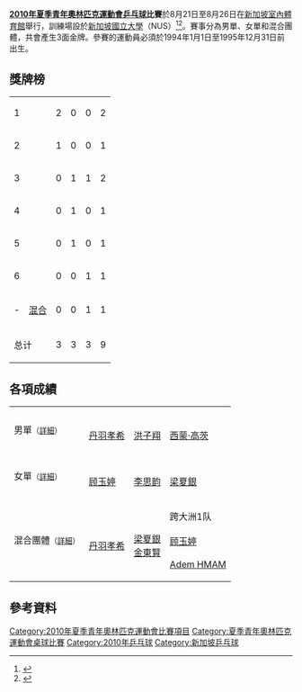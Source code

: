 {{noteTA|G1=Table Tennis}}
'''[[2010年夏季青年奧林匹克運動會|2010年夏季青年奧林匹克運動會]][[乒乓球|乒乓球]]比賽'''於8月21日至8月26日在[[新加坡室內體育館|新加坡室內體育館]]舉行，訓練場設於[[新加坡國立大學|新加坡國立大學]]（NUS）<ref>{{Cite web |url=http://www.ittf.com/competitions/competitions2.asp?Competition_ID=1756&category=YOG |title=Webpage for 2010 First Youth Olympic Games at ITTF.com |publisher=[[国际乒乓球联合会|ITTF]] |accessdate=2010-10-01 |deadurl=yes |archiveurl=https://web.archive.org/web/20100925003931/http://www.ittf.com/competitions/competitions2.asp?Competition_ID=1756&category=YOG |archivedate=2010-09-25 }}</ref><ref>{{Cite web |url=http://www.ittf.com/juniors/2010yog/YOG_summary_TT_rules.pdf |title=Specific Rules for 2010 Youth Olympic Games |publisher=ITTF |format=PDF |accessdate=2010-10-01 |deadurl=yes |archiveurl=https://web.archive.org/web/20100331122158/http://www.ittf.com/juniors/2010yog/YOG_summary_TT_rules.pdf |archivedate=2010-03-31 }}</ref>。賽事分為男單、女單和混合團體，共會產生3面金牌。參賽的運動員必須於1994年1月1日至1995年12月31日前出生。

== 獎牌榜 ==
{| {{RankedMedalTable}}
|-
| 1 ||align=left| {{flagIOCteam|JPN|2010年夏季青年}} || 2 || 0 || 0 || 2
|-
| 2 ||align=left| {{flagIOCteam|CHN|2010年夏季青年}} || 1 || 0 || 0 || 1
|-
| 3 ||align=left| {{flagIOCteam|KOR|2010年夏季青年}} || 0 || 1 || 1 || 2
|-
| 4 ||align=left| {{flagIOCteam|SIN|2010年夏季青年}} || 0 || 1 || 0 || 1
|-
| 5 ||align=left| {{flagIOCteam|TPE|2010年夏季青年}} || 0 || 1 || 0 || 1
|-
| 6 ||align=left| {{flagIOCteam|FRA|2010年夏季青年}} || 0 || 0 || 1 || 1
|-
| - ||align=left| {{flagicon image|Olympic flag.svg}} [[混合代表队|混合]] || 0 || 0 || 1 || 1
|- class="sortbottom"
!colspan=2| 总计 || 3 || 3 || 3 || 9
|}

== 各項成績 ==
{| {{MedalistTable|type=項目|columns=1|style=font-size:small;}}
|-
|男單<small>（[[2010年夏季奧林匹克青年運動會男子單人乒乓球比賽|詳細]]）</small>
| {{JPN}} <br /> [[丹羽孝希|丹羽孝希]] 
| {{TPE}} <br /> [[洪子翔|洪子翔]] 
| {{FRA}} <br /> [[西蒙·高茨|西蒙·高茨]] 
|-
|女單<small>（[[2010年夏季奧林匹克青年運動會女子單人乒乓球比賽|詳細]]）</small>
| {{CHN}} <br /> [[顾玉婷|顾玉婷]] 
| {{SIN}} <br /> [[李思韵|李思韵]] 
| {{KOR}} <br /> [[梁夏銀|梁夏銀]] 
|-
|混合團體<small>（[[2010年夏季奧林匹克青年運動會混合團體乒乓球比賽|詳細]]）</small>
| {{JPN}} <br /> [[丹羽孝希|丹羽孝希]] <br /> {{lang|ja|[[谷岡あゆか|谷岡あゆか]]}} 
| {{KOR}} <br /> [[梁夏銀|梁夏銀]] <br /> [[金東賢_(乒乓球運動員)|金東賢]]
| {{ZZX}} 跨大洲1队 <br /> {{CHN}} <br /> [[顾玉婷|顾玉婷]] <br /> {{TUN}} <br /> [[Adem_HMAM|Adem HMAM]]
|}

==參考資料==
<references/>

{{2010年夏季青年奧林匹克運動會項目}}
{{青年奧林匹克運動會桌球比賽}}
[[Category:2010年夏季青年奧林匹克運動會比賽項目|Category:2010年夏季青年奧林匹克運動會比賽項目]]
[[Category:夏季青年奧林匹克運動會桌球比賽|Category:夏季青年奧林匹克運動會桌球比賽]]
[[Category:2010年乒乓球|Category:2010年乒乓球]]
[[Category:新加坡乒乓球|Category:新加坡乒乓球]]